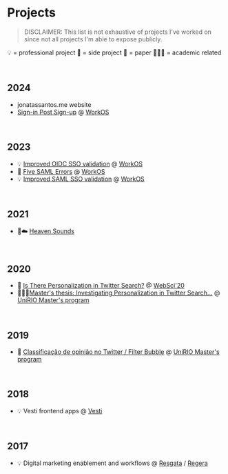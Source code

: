 # Projects

> DISCLAIMER: This list is not exhaustive of projects I've worked on since not all projects I'm able to expose publicly.

💡 = professional project
🎹 = side project
📝 = paper
👨🏻‍🎓 = academic related

&nbsp;
## 2024
- jonatassantos.me website
- [Sign-in Post Sign-up](https://workos.com/changelog/sign-in-on-signup) @ [WorkOS](https://workos.com)

&nbsp;
## 2023
- 💡 [Improved OIDC SSO validation](https://workos.com/changelog/enhanced-validation-of-oidc-connections-in-admin-portal) @ [WorkOS](https://workos.com)
- 📝 [Five SAML Errors](https://workos.com/blog/decoding-and-solving-the-five-most-common-saml-errors) @ [WorkOS](https://workos.com)
- 💡 [Improved SAML SSO validation](https://workos.com/changelog/improved-sso-configuration-experience-in-admin-portal) @ [WorkOS](https://workos.com)

&nbsp;
## 2021
- 🎹☁️ [Heaven Sounds](https://www.heavensounds.com.br/en-US)

&nbsp;
## 2020
- 📝 [Is There Personalization in Twitter Search?](https://dl.acm.org/doi/10.1145/3394231.3397917) @ [WebSci'20](https://dl.acm.org/doi/proceedings/10.1145/3394231)
- 👨🏻‍🎓[Master's thesis: Investigating Personalization in Twitter Search...](https://ppgi.uniriotec.br/defesa-de-dissertacao-de-mestrado-jonatas-castro-dos-santos/) @ [UniRIO Master's program](https://ppgi.uniriotec.br/)

&nbsp;
## 2019
- 📝 [Classificação de opinião no Twitter / Filter Bubble](https://sol.sbc.org.br/index.php/sbsc/article/view/7809) @ [UniRIO Master's program](https://ppgi.uniriotec.br/)

&nbsp;
## 2018
- 💡 Vesti frontend apps @ [Vesti](https://vesti.co)

&nbsp;
## 2017
- 💡 Digital marketing enablement and workflows @ [Resgata](https://resgata.com.br/) / [Regera](https://regera.com.br/)

